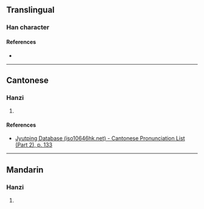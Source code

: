 {{character info}}
==Translingual==

===Han character===
{{Han char|rn=75|rad=木|as=15|sn=19|four=41931|canj=DYMU|ids=⿰木遷}}

====References====
* {{Han ref|kx=0559.330|dkj=15791|dj=0949.080|hdz=21313.010|uh=6ACF|ud=27343|bh=F256|bd=62038}}

----

==Cantonese==

===Hanzi===
{{yue-hanzi|jyut=[[cin1]]|y=chin1}}

# {{rfdef|yue|sort=木15}}

====References====
* [http://www.iso10646hk.net/jp/document/download.jsp Jyutping Database (iso10646hk.net) - Cantonese Pronunciation List (Part 2), p. 133]

----

==Mandarin==

===Hanzi===
{{cmn-hanzi|pin=[[qiān]] ([[qian1]])|wg=ch'ien<sup>1</sup>}}

# {{rfdef|cmn|sort=木15}}